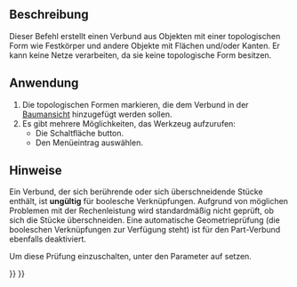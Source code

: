<languages/>

{{Docnav/de
|[[Part_ProjectionOnSurface/de|ProjektionAufOberfläche]]
|[[Part_ExplodeCompound/de|VerbundSprengen]]
|[[Part_Workbench/de|Part]]
|IconL=Part_ProjectionOnSurface.svg
|IconR=Part_ExplodeCompound.svg
|IconC=Workbench_Part.svg
}}

{{GuiCommand/de
|Name=Part Compound‏‎
|Name/de=Part Verbund
|MenuLocation=Part → Verbund → Verbund erstellen
|Workbenches=[[Part_Workbench/de|Part]]
|Version=0.14
|SeeAlso=[[Part_Fuse/de|Part Vereinigen]], [[Part_CompoundFilter/de|Part VerbundFiltern]], [[Part_ExplodeCompound/de|Part VerbundSprengen]]
}}

<span id="Description"></span>
==Beschreibung==

Dieser Befehl erstellt einen Verbund aus Objekten mit einer topologischen Form wie Festkörper und andere Objekte mit Flächen und/oder Kanten. Er kann keine Netze verarbeiten, da sie keine topologische Form besitzen.

<span id="Usage"></span>
==Anwendung==

# Die topologischen Formen markieren, die dem Verbund in der [[Tree_view/de|Baumansicht]] hinzugefügt werden sollen.
# Es gibt mehrere Möglichkeiten, das Werkzeug aufzurufen:
#* Die Schaltfläche {{Button|[[Image:Part_Compound.svg|16px]] [[Part_Compound/de|Verbund erstellen]]}} button.
#* Den Menüeintrag {{MenuCommand|Part → Verbund → Verbund erstellen}} auswählen.

<span id="Notes"></span>
==Hinweise==

Ein Verbund, der sich berührende oder sich überschneidende Stücke enthält, ist '''ungültig''' für boolesche Verknüpfungen. Aufgrund von möglichen Problemen mit der Rechenleistung wird standardmäßig nicht geprüft, ob sich die Stücke überschneiden. Eine automatische Geometrieprüfung (die booleschen Verknüpfungen zur Verfügung steht) ist für den Part-Verbund ebenfalls deaktiviert.

Um diese Prüfung einzuschalten, unter {{MenuCommand|Werkzeuge → Parameter bearbeiten → Einstellungen... → Mod → Teil → PrüfeGeometrie→ RunBOPCheck}} den Parameter auf {{incode|true}} setzen.


{{Docnav/de
|[[Part_ProjectionOnSurface/de|ProjektionAufOberfläche]]
|[[Part_ExplodeCompound/de|VerbundSprengen]]
|[[Part_Workbench/de|Part]]
|IconL=Part_ProjectionOnSurface.svg
|IconR=Part_ExplodeCompound.svg
|IconC=Workbench_Part.svg
}}

{{Part_Tools_navi{{#translation:}}}}
{{Userdocnavi{{#translation:}}}}